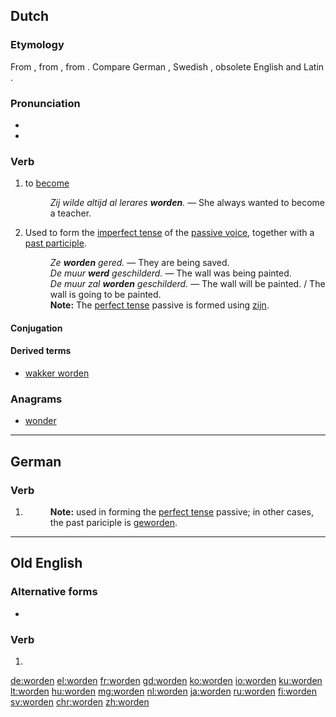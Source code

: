 ==Dutch==
===Etymology===
{{PIE root|nl|wert}}
From {{etyl|dum|nl}} {{term|werden|lang=dum}}, from {{etyl|odt|nl}} {{term|werthan|lang=odt}}, from {{etyl|gem-pro|nl}} {{m|gem-pro|*werþaną}}. Compare German {{term|werden|lang=de}}, Swedish {{term|varda|lang=sv}}, obsolete English {{term|worth||to become|lang=en}} and Latin {{term|vertere||turn|lang=la}}.

===Pronunciation===
* {{audio|Nl-worden.ogg|audio|lang=nl}}
* {{IPA|/ˈʋɔr.də(n)/|/ˈwɔr.də(n)/|lang=nl}}

===Verb===
{{nl-verb|werd|geworden}}

# {{context|copulative|lang=nl}} to [[become]]
#: ''Zij wilde altijd al lerares '''worden'''.'' &mdash; She always wanted to become a teacher.
# {{context|lang=nl|transitive|auxiliary}} Used to form the [[imperfect tense]] of the [[passive voice]], together with a [[past participle]].
#: ''Ze '''worden''' gered.'' &mdash; They are being saved.
#: ''De muur '''werd''' geschilderd.'' &mdash; The wall was being painted.
#: ''De muur zal '''worden''' geschilderd.'' &mdash; The wall will be painted. / The wall is going to be painted.
#: '''Note:''' The [[perfect tense]] passive is formed using [[zijn]].

====Conjugation====
{{nl-conj-st|word|werd|worden|aux=zijn}}

====Derived terms====
* [[wakker worden]]

===Anagrams===
* [[wonder#Dutch|wonder]]

----

==German==

===Verb===
{{head|de|past participle}}

# {{past participle of|werden|lang=de|nocat=1}}
#: '''Note:''' used in forming the [[perfect tense]] passive; in other cases, the past pariciple is [[geworden]].

----

==Old English==

===Alternative forms===
* {{l|ang|sc=Latinx|ġeworden}}

===Verb===
{{head|ang|past participle}}

# {{past participle of|weorþan|lang=ang|sc=Latinx|nocat=1}}

[[de:worden]]
[[el:worden]]
[[fr:worden]]
[[gd:worden]]
[[ko:worden]]
[[io:worden]]
[[ku:worden]]
[[lt:worden]]
[[hu:worden]]
[[mg:worden]]
[[nl:worden]]
[[ja:worden]]
[[ru:worden]]
[[fi:worden]]
[[sv:worden]]
[[chr:worden]]
[[zh:worden]]